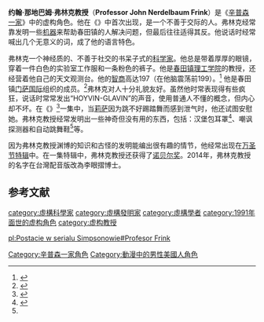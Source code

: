 {{noteTA
|G1=Simpsons
|1=zh-cn:汉堡; zh-tw:漢堡;zh-hk:漢堡包;
}}{{distinguish|李遠哲}}
{{Simpsons character
|name=李眼摺博士
|image=[[File:Frink.png|160px]]
|gender=[[男性|男性]]
|job=科学家、发明家、教授
|hair=棕色
|relatives='''父亲：'''约翰·弗林克一世<br>'''儿子：'''弗林克三世
| appearance      = “Old Money”
|voiceactor=[[汉克·阿扎里亚|汉克·阿扎里亚]]（美）／[[梁興昌|梁興昌]]（台）
}}
'''约翰·那地巴姆·弗林克教授'''（'''Professor John Nerdelbaum Frink'''）是《[[辛普森一家|辛普森一家]]》中的虚构角色。他在《{{link-en|Old Money|Old Money}}》中首次出现，是一个不善于交际的人。弗林克经常靠发明一些[[机器|机器]]来帮助春田镇的人解决问题，但最后往往适得其反。他说话时经常喊出几个无意义的词，成了他的语言特色。

弗林克一个神经质的、不善于社交的书呆子式的[[科学家|科学家]]。他总是带着厚厚的眼镜，穿着一件白色的实验室工作服和一条粉色的裤子。他是[[春田镇理工学院|春田镇理工学院]]的教授，还经营着他自己的天文观测台。他的[[智商|智商]]高达197（在他脑震荡前199）。<ref>{{cite episode |title=Much Apu About Nothing|episodelink=:en:Much Apu About Nothing|series=《辛普森一家》 |serieslink=The Simpsons |credits= |network=福克斯电视台 |airdate= |season=07 |number=23 }}</ref>
他是春田镇[[门萨国际|门萨国际]]组织的成员。<ref>{{cite episode |title=They Saved Lisa's Brain |episodelink=:en:They Saved Lisa's Brain |series=《辛普森一家》 |serieslink=The Simpsons |credits= Selman, Matt; Michels, Pete |network=福克斯电视台 |airdate= |season=10 |number=22 }}</ref>弗林克对人十分礼貌友好。虽然他时常表现得有些疯狂，说话时常常发出“HOYVIN-GLAVIN”的声音，使用普通人不懂的概念，但内心却不坏。在《{{link-en|Last Tap Dance in Springfield|Last Tap Dance in Springfield}}》<ref name="#1">{{cite episode |title=Last Tap Dance in Springfield |episodelink=:en:Last Tap Dance in Springfield |series=《辛普森一家》 |serieslink=:en:The Simpsons |credits=  |network=福克斯电视台 |airdate= |season=11 |number=12 }}</ref>一集中，当[[莉萨·辛普森|莉萨]]因为跳不好踢踏舞而感到泄气时，他还试图安慰她。弗林克教授经常发明出一些神奇但没有用的东西，包括：汉堡包耳罩<ref>{{cite episode |title=The Wizard of Evergreen Terrace|episodelink=:en:The Wizard of Evergreen Terrace |series=《辛普森一家》 |serieslink=:en:The Simpsons |credits=  |network=福克斯电视台 |airdate= |season=11 |number=12 }}</ref>、嘲讽探测器和自动跳舞鞋<ref name="#1"/>等。

因为弗林克教授渊博的知识和古怪的发明能编出很有趣的情节，他经常出现在[[辛普森一家#万圣节特辑|万圣节特辑]]中。在一集特辑中，弗林克教授还获得了[[诺贝尔奖|诺贝尔奖]]。2014年，弗林克教授的名字在台灣配音版改為李眼摺博士。

==参考文献==
{{reflist}}

{{Simpsons characters}}

[[Category:辛普森一家角色|Category:辛普森一家角色]]
[[Category:動漫中的男性美國人角色|Category:動漫中的男性美國人角色]]
[[category:虛構科學家|category:虛構科學家]]
[[category:虛構發明家|category:虛構發明家]]
[[category:虛構學者|category:虛構學者]]
[[category:1991年面世的虚构角色|category:1991年面世的虚构角色]]
[[category:虚构教授|category:虚构教授]]

[[pl:Postacie_w_serialu_Simpsonowie#Profesor_Frink|pl:Postacie w serialu Simpsonowie#Profesor Frink]]